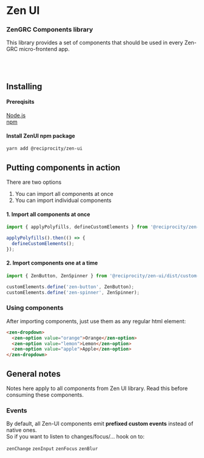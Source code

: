 <Meta title="Guides/Getting started" />

# Zen UI

### ZenGRC Components library

This library provides a set of components that should be used in every Zen-GRC micro-frontend app.

<br />
<br />

## Installing

#### Prereqisits

[Node.js](https://nodejs.org/en/download/package-manager/)<br/>
[npm](https://www.npmjs.com/get-npm)

#### Install ZenUI npm package

```bash
yarn add @reciprocity/zen-ui
```

## Putting components in action

There are two options

1. You can import all components at once
1. You can import individual components

#### 1. Import all components at once

```js
import { applyPolyfills, defineCustomElements } from '@reciprocity/zen-ui/loader';

applyPolyfills().then(() => {
  defineCustomElements();
});
```

#### 2. Import components one at a time

```js
import { ZenButton, ZenSpinner } from '@reciprocity/zen-ui/dist/custom-elements';

customElements.define('zen-button', ZenButton);
customElements.define('zen-spinner', ZenSpinner);
```

### Using components

After importing components, just use them as any regular html element:

```html
<zen-dropdown>
  <zen-option value="orange">Orange</zen-option>
  <zen-option value="lemon">Lemon</zen-option>
  <zen-option value="apple">Apple</zen-option>
</zen-dropdown>
```

## General notes

Notes here apply to all components from Zen UI library.
Read this before consuming these components.

### Events

By default, all Zen-UI components emit **prefixed custom events** instead of native ones.<br/>
So if you want to listen to changes/focus/... hook on to:

`zenChange`
`zenInput`
`zenFocus`
`zenBlur`
